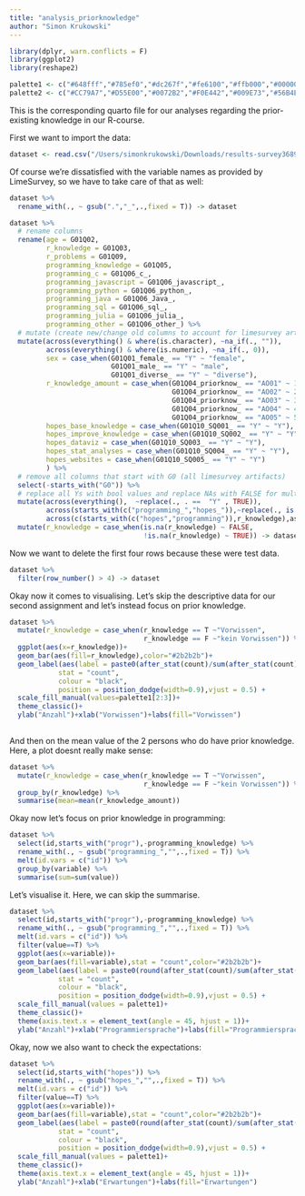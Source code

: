 ```yaml
---
title: "analysis_priorknowledge"
author: "Simon Krukowski"
---
```


```r
library(dplyr, warn.conflicts = F)
library(ggplot2)
library(reshape2)

palette1 <- c("#648fff","#785ef0","#dc267f","#fe6100","#ffb000","#000000","#ffffff")
palette2 <- c("#CC79A7","#D55E00","#0072B2","#F0E442","#009E73","#56B4E9","#E69F00","#000000")
```

This is the corresponding quarto file for our analyses regarding the prior-existing knowledge in our R-course.

First we want to import the data:

```r
dataset <- read.csv("/Users/simonkrukowski/Downloads/results-survey368965-6.csv")
```

Of course we're dissatisfied with the variable names as provided by LimeSurvey, so we have to take care of that as well:

```r
dataset %>% 
  rename_with(., ~ gsub(".","_",.,fixed = T)) -> dataset
```

```r
dataset %>% 
  # rename columns
  rename(age = G01Q02,
         r_knowledge = G01Q03,
         r_problems = G01Q09,
         programming_knowledge = G01Q05,
         programming_c = G01Q06_c_,
         programming_javascript = G01Q06_javascript_,
         programming_python = G01Q06_python_,
         programming_java = G01Q06_Java_,
         programming_sql = G01Q06_sql_,
         programming_julia = G01Q06_julia_,
         programming_other = G01Q06_other_) %>% 
  # mutate (create new/change old columns to account for limesurvey artifacts)
  mutate(across(everything() & where(is.character), ~na_if(., "")),
         across(everything() & where(is.numeric), ~na_if(., 0)),
         sex = case_when(G01Q01_female_ == "Y" ~ "female",
                         G01Q01_male_ == "Y" ~ "male",
                         G01Q01_diverse_ == "Y" ~ "diverse"),
         r_knowledge_amount = case_when(G01Q04_priorknow_ == "AO01" ~ 1,
                                        G01Q04_priorknow_ == "AO02" ~ 2,
                                        G01Q04_priorknow_ == "AO03" ~ 3,
                                        G01Q04_priorknow_ == "AO04" ~ 4,
                                        G01Q04_priorknow_ == "AO05" ~ 5),
         hopes_base_knowledge = case_when(G01Q10_SQ001_ == "Y" ~ "Y"),
         hopes_improve_knowledge = case_when(G01Q10_SQ002_ == "Y" ~ "Y"),
         hopes_dataviz = case_when(G01Q10_SQ003_ == "Y" ~ "Y"),
         hopes_stat_analyses = case_when(G01Q10_SQ004_ == "Y" ~ "Y"),
         hopes_websites = case_when(G01Q10_SQ005_ == "Y" ~ "Y")
         ) %>% 
  # remove all columns that start with G0 (all limesurvey artifacts)
  select(-starts_with("G0")) %>% 
  # replace all Ys with bool values and replace NAs with FALSE for multiple choice items
  mutate(across(everything(),  ~replace(., . ==  "Y" , TRUE)),
         across(starts_with(c("programming_","hopes_")),~replace(., is.na(.), FALSE)),
         across(c(starts_with(c("hopes","programming")),r_knowledge),as.logical)) %>% 
  mutate(r_knowledge = case_when(is.na(r_knowledge) ~ FALSE,
                                 !is.na(r_knowledge) ~ TRUE)) -> dataset
```

Now we want to delete the first four rows because these were test data.

```r
dataset %>% 
  filter(row_number() > 4) -> dataset
```

Okay now it comes to visualising. Let's skip the descriptive data for our second assignment and let's instead focus on prior knowledge.

```r
dataset %>% 
  mutate(r_knowledge = case_when(r_knowledge == T ~"Vorwissen",
                                 r_knowledge == F ~"kein Vorwissen")) %>% 
  ggplot(aes(x=r_knowledge))+
  geom_bar(aes(fill=r_knowledge),color="#2b2b2b")+
  geom_label(aes(label = paste0(after_stat(count)/sum(after_stat(count))*100, "%")),
            stat = "count",
            colour = "black",
            position = position_dodge(width=0.9),vjust = 0.5) +
  scale_fill_manual(values=palette1[2:3])+
  theme_classic()+
  ylab("Anzahl")+xlab("Vorwissen")+labs(fill="Vorwissen")
  
```

And then on the mean value of the 2 persons who do have prior knowledge. Here, a plot doesnt really make sense:

```r
dataset %>% 
  mutate(r_knowledge = case_when(r_knowledge == T ~"Vorwissen",
                                 r_knowledge == F ~"kein Vorwissen")) %>% 
  group_by(r_knowledge) %>% 
  summarise(mean=mean(r_knowledge_amount))
```

Okay now let's focus on prior knowledge in programming:

```r
dataset %>% 
  select(id,starts_with("progr"),-programming_knowledge) %>% 
  rename_with(., ~ gsub("programming_","",.,fixed = T)) %>% 
  melt(id.vars = c("id")) %>% 
  group_by(variable) %>% 
  summarise(sum=sum(value))
```

Let's visualise it. Here, we can skip the summarise.

```r
dataset %>% 
  select(id,starts_with("progr"),-programming_knowledge) %>% 
  rename_with(., ~ gsub("programming_","",.,fixed = T)) %>% 
  melt(id.vars = c("id")) %>% 
  filter(value==T) %>% 
  ggplot(aes(x=variable))+
  geom_bar(aes(fill=variable),stat = "count",color="#2b2b2b")+
  geom_label(aes(label = paste0(round(after_stat(count)/sum(after_stat(count))*100,1), "%")),
            stat = "count",
            colour = "black",
            position = position_dodge(width=0.9),vjust = 0.5) +
  scale_fill_manual(values = palette1)+
  theme_classic()+
  theme(axis.text.x = element_text(angle = 45, hjust = 1))+
  ylab("Anzahl")+xlab("Programmiersprache")+labs(fill="Programmiersprache")
```

Okay, now we also want to check the expectations:

```r
dataset %>% 
  select(id,starts_with("hopes")) %>% 
  rename_with(., ~ gsub("hopes_","",.,fixed = T)) %>% 
  melt(id.vars = c("id")) %>% 
  filter(value==T) %>% 
  ggplot(aes(x=variable))+
  geom_bar(aes(fill=variable),stat = "count",color="#2b2b2b")+
  geom_label(aes(label = paste0(round(after_stat(count)/sum(after_stat(count))*100,1), "%")),
            stat = "count",
            colour = "black",
            position = position_dodge(width=0.9),vjust = 0.5) +
  scale_fill_manual(values = palette1)+
  theme_classic()+
  theme(axis.text.x = element_text(angle = 45, hjust = 1))+
  ylab("Anzahl")+xlab("Erwartungen")+labs(fill="Erwartungen")
```
